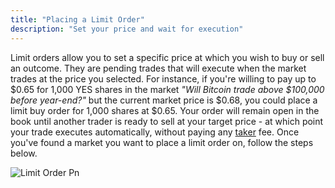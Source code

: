 ```yaml
---
title: "Placing a Limit Order"
description: "Set your price and wait for execution"
---
```


Limit orders allow you to set a specific price at which you wish to buy or sell an outcome. They are pending trades that will execute when the market trades at the price you selected. For instance, if you're willing to pay up to \$0.65 for 1,000 YES shares in the market _"Will Bitcoin trade above \$100,000 before year-end?"_ but the current market price is \$0.68, you could place a limit buy order for 1,000 shares at \$0.65. Your order will remain open in the book until another trader is ready to sell at your target price - at which point your trade executes automatically, without paying any [taker](/concepts/makers-takers) fee. Once you've found a market you want to place a limit order on, follow the steps below.

![Limit Order Pn](/images/limit-order.png)

<Steps>
  <Step title="In the top right of the buy box you'll see the option to toggle modes from Market to Limit order" titleSize="h3">
    
  </Step>
  <Step title="Select YES or NO based on which outcome you believe will occur" titleSize="h3">
    
  </Step>
  <Step title="Enter your limit price - the specific price you want to buy at (e.g. $0.65)" titleSize="h3">
    
  </Step>
  <Step title="Enter the number of shares you wish to buy" titleSize="h3">
    
  </Step>
  <Step title="Click Place Order to place your order" titleSize="h3">
    
  </Step>
</Steps>
